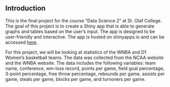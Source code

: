 ## Introduction
This is the final project for the course "Data Science 2" at St. Olaf College. The goal of this project is to create a Shiny app that is able to generate graphs and tables based on the user's input. The app is designed to be user-friendly and interactive. The app is hosted on shinyapps.io and can be accessed [here](https://jessicazhang.shinyapps.io/Shiny-final-project/).

For this project, we will be looking at statistics of the WNBA and D1 Women's basketball teams. The data was collected from the NCAA website and the WNBA website. The data includes the following variables: team name, conference, win-loss record, points per game, field goal percentage, 3-point percentage, free throw percentage, rebounds per game, assists per game, steals per game, blocks per game, and turnovers per game. 